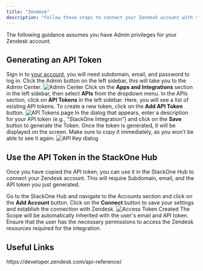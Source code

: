 ```yaml
---
title: "Zendesk"
description: "Follow these steps to connect your Zendesk account with StackOne hub, ensuring a smooth integration process."
---
```



<Warning>
  The following guidance assumes you have Admin privileges for your Zendesk
  account.
</Warning>

## Generating an API Token

<Steps>
  <Step title="Sign-in and open Apps and Integrations">
    Sign in to <a href="https://www.zendesk.com/in/login/">your account</a>, you will need subdomain, email, and password to log in.
    Click the Admin <Icon icon="gear" iconType="regular" /> button on the left sidebar, this will take you to the Admin Center.
    <Frame>
    <img className='rounded-md' style={{ margin: '0 auto', border: '1px solid #efefef' }} alt="Admin Center" src="/images/zendesk/image1.png" />
    </Frame>
  </Step>

  <Step title="Add a new API key">
    Click on the <b>Apps and Integrations</b> section in the left sidebar, then select <b>APIs</b> from the dropdown menu.
    In the APIs section, click on <b>API Tokens</b> in the left sidebar.
    Here, you will see a list of existing API tokens. To create a new token, click on the <Icon icon="plus" iconType="regular" /> <b>Add API Token</b> button.
    <Frame>
      <img className='rounded-md' style={{ margin: '0 auto', border: '1px solid #efefef' }} alt="API Tokens page" src="/images/zendesk/image2.png" />
    </Frame>
  </Step>

  <Step title="Enter a description and generate the token">
    In the dialog that appears, enter a description for your API token (e.g., "StackOne Integration") and click on the <b>Save</b> button to generate the Token.
    Once the token is generated, it will be displayed on the screen. Make sure to copy it immediately, as you won't be able to see it again.   
      <Frame>
        <img className='rounded-md' style={{ margin: '0 auto', border: '1px solid #efefef' }} alt="API Key dialog" src="/images/zendesk/image3.png" />
      </Frame>
  </Step>
</Steps>

## Use the API Token in the StackOne Hub

Once you have copied the API token, you can use it in the StackOne Hub to connect your Zendesk account.
This will require Subdomain, email, and the API token you just generated.

<Steps>
  <Step title="Navigate to the StackOne Hub">
    Go to the StackOne Hub and navigate to the Accounts section and click on the <b>Add Account</b> button.
  </Step>

  <Step title="Save and connect">
    Click on the <b>Connect</b> button to save your settings and establish the connection with Zendesk.
    <Frame>
      <img
        className="rounded-md"
        style={{ margin: "0 auto", border: "1px solid #efefef" }}
        alt="Access Token Created"
        src="/images/zendesk/image4.png"
      />
    </Frame>
  </Step>
</Steps>

<Warning>
  The Scope will be automatically inherited with the user's email and API token.
  Ensure that the user has the necessary permissions to access the Zendesk resources required for the integration.
</Warning>

<IntegrationFooter />

## Useful Links
<Card title="API Reference" icon="link" href="https://developer.zendesk.com/api-reference/">
    https://developer.zendesk.com/api-reference/
</Card>
